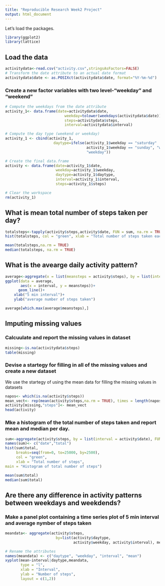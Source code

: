---
title: "Reproducible Research Week2 Project"
output: html_document
---

Let's load the packages.

```{r load-packages, message=FALSE}
library(ggplot2)
library(lattice)
```

## Load the data


```{r load, echo = TRUE}
activitydata<-read.csv("activity.csv",stringsAsFactors=FALSE)
# Transform the date attribute to an actual date format
activitydata$date <- as.POSIXct(activitydata$date, format="%Y-%m-%d")
```


### Create a new factor variables with two level-"weekday" and "weekend"
```{r weekday}
# Compute the weekdays from the date attribute
activity_1<- data.frame(date=activitydata$date, 
                           weekday=tolower(weekdays(activitydata$date)), 
                           steps=activitydata$steps, 
                           interval=activitydata$interval)

# Compute the day type (weekend or weekday)
activity_1 <- cbind(activity_1, 
                      daytype=ifelse(activity_1$weekday == "saturday" | 
                                     activity_1$weekday == "sunday", "weekend", 
                                     "weekday"))

# Create the final data.frame
activity <- data.frame(date=activity_1$date, 
                       weekday=activity_1$weekday, 
                       daytype=activity_1$daytype, 
                       interval=activity_1$interval,
                       steps=activity_1$steps)

# Clear the workspace
rm(activity_1)
```
## What is mean total number of steps taken per day?


```{r mean steps,echo = TRUE}
totalsteps<-tapply(activity$steps,activity$date, FUN = sum, na.rm = TRUE)
hist(totalsteps, col = "green", xlab = "Total number of steps taken each day")
```

```{r mean and median}
mean(totalsteps,na.rm = TRUE)
median(totalsteps, na.rm = TRUE)
```

## What is the avearge daily activity pattern?

```{r average}
average<-aggregate(x = list(meansteps = activity$steps), by = list(interval = activity$interval), FUN = mean, na.rm = TRUE)
ggplot(data = average, 
       aes(x = interval, y = meansteps))+ 
      geom_line()+ 
    xlab("5 min interval")+
    ylab("average number of steps taken")

```

```{r max}
average[which.max(average$meansteps),]
```


## Imputing missing values
### Calcuulate and report the missing values in dataset
```{r missing}
missing<-is.na(activitydata$steps)
table(missing)
```
### Devise a startegy for filling in all of the missing values and create a new dataset

We use the startegy of using the mean data for filling the missing values in datasets

```{r filling missing value}
napos<- which(is.na(activity$steps))
mean_vect<- rep(mean(activity$steps,na.rm = TRUE), times = length(napos))
activity[missing,"steps"]<- mean_vect
head(activity)
```



### Mke a histogram of the total number of steps taken and report mean and median per day.

```{r hist}
sum<-aggregate(activity$steps, by = list(interval = activity$date), FUN = sum, na.rm = TRUE)
names(sum)<- c("date","total")
hist(sum$total,
     breaks=seq(from=0, to=25000, by=2500),
     col = "green",
     xlab = "Total number of steps",
main = "Histogram of total number of steps")
```


```{r mean2 and median2}
mean(sum$total)
median(sum$total)
```


## Are there any difference in activity patterns between weekdays and weekdends?


### Make a panel plot containing a time series plot of 5 min interval and average nymber of steps taken

```{r another plot}
meandata<- aggregate(activity$steps, 
                       by=list(activity$daytype, 
                               activity$weekday, activity$interval), mean)

# Rename the attributes
names(meandata) <- c("daytype", "weekday", "interval", "mean")
xyplot(mean~interval|daytype,meandata,
       type = "l",
       xlab = "Interval",
       ylab = "Number of steps",
       layout = c(1,2))
```
